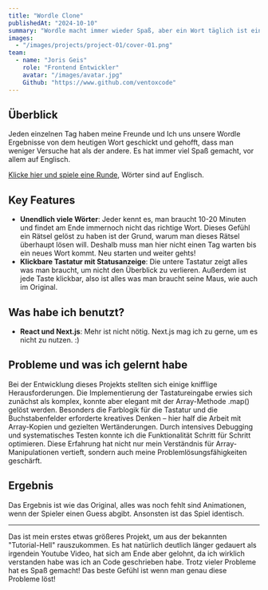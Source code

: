 ```yaml
---
title: "Wordle Clone"
publishedAt: "2024-10-10"
summary: "Wordle macht immer wieder Spaß, aber ein Wort täglich ist einfach zu wenig."
images:
  - "/images/projects/project-01/cover-01.png"
team:
  - name: "Joris Geis"
    role: "Frontend Entwickler"
    avatar: "/images/avatar.jpg"
    Github: "https://www.github.com/ventoxcode"
---
```


## Überblick

Jeden einzelnen Tag haben meine Freunde und Ich uns unsere Wordle Ergebnisse von dem heutigen Wort geschickt und gehofft, dass man weniger Versuche hat als der andere. Es hat immer viel Spaß gemacht, vor allem auf Englisch.

[Klicke hier und spiele eine Runde](https://wordle-clone-ventoxcode.vercel.app/), Wörter sind auf Englisch.

## Key Features

- **Unendlich viele Wörter**: Jeder kennt es, man braucht 10-20 Minuten und findet am Ende immernoch nicht das richtige Wort. Dieses Gefühl ein Rätsel gelöst zu haben ist der Grund, warum man dieses Rätsel überhaupt lösen will. Deshalb muss man hier nicht einen Tag warten bis ein neues Wort kommt. Neu starten und weiter gehts!
- **Klickbare Tastatur mit Statusanzeige**: Die untere Tastatur zeigt alles was man braucht, um nicht den Überblick zu verlieren. Außerdem ist jede Taste klickbar, also ist alles was man braucht seine Maus, wie auch im Original.

## Was habe ich benutzt?

- **React und Next.js**: Mehr ist nicht nötig. Next.js mag ich zu gerne, um es nicht zu nutzen. :)

## Probleme und was ich gelernt habe

Bei der Entwicklung dieses Projekts stellten sich einige knifflige Herausforderungen. Die Implementierung der Tastatureingabe erwies sich zunächst als komplex, konnte aber elegant mit der Array-Methode .map() gelöst werden. Besonders die Farblogik für die Tastatur und die Buchstabenfelder erforderte kreatives Denken – hier half die Arbeit mit Array-Kopien und gezielten Wertänderungen.
Durch intensives Debugging und systematisches Testen konnte ich die Funktionalität Schritt für Schritt optimieren. Diese Erfahrung hat nicht nur mein Verständnis für Array-Manipulationen vertieft, sondern auch meine Problemlösungsfähigkeiten geschärft.

## Ergebnis

Das Ergebnis ist wie das Original, alles was noch fehlt sind Animationen, wenn der Spieler einen Guess abgibt. Ansonsten ist das Spiel identisch.

---

Das ist mein erstes etwas größeres Projekt, um aus der bekannten "Tutorial-Hell" rauszukommen. Es hat natürlich deutlich länger gedauert als irgendein Youtube Video, hat sich am Ende aber gelohnt, da ich wirklich verstanden habe was ich an Code geschrieben habe. Trotz vieler Probleme hat es Spaß gemacht! Das beste Gefühl ist wenn man genau diese Probleme löst!
